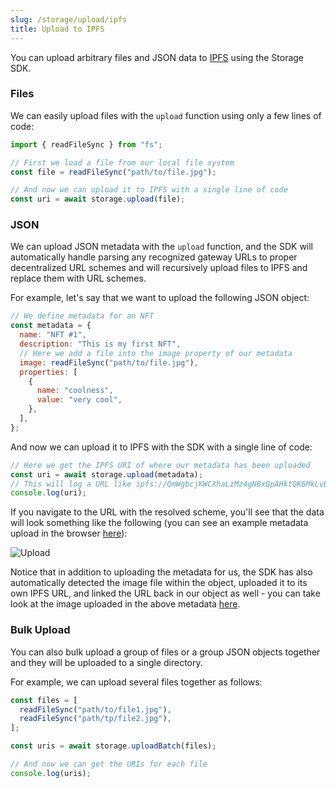 ```yaml
---
slug: /storage/upload/ipfs
title: Upload to IPFS
---
```


You can upload arbitrary files and JSON data to [IPFS](https://ipfs.io) using the Storage SDK.

### Files

We can easily upload files with the `upload` function using only a few lines of code:

```jsx
import { readFileSync } from "fs";

// First we load a file from our local file system
const file = readFileSync("path/to/file.jpg");

// And now we can upload it to IPFS with a single line of code
const uri = await storage.upload(file);
```

### JSON

We can upload JSON metadata with the `upload` function, and the SDK will automatically handle parsing any recognized gateway URLs to proper decentralized URL schemes and will recursively upload files to IPFS and replace them with URL schemes.

For example, let's say that we want to upload the following JSON object:

```jsx
// We define metadata for an NFT
const metadata = {
  name: "NFT #1",
  description: "This is my first NFT",
  // Here we add a file into the image property of our metadata
  image: readFileSync("path/to/file.jpg"),
  properties: [
    {
      name: "coolness",
      value: "very cool",
    },
  ],
};
```

And now we can upload it to IPFS with the SDK with a single line of code:

```jsx
// Here we get the IPFS URI of where our metadata has been uploaded
const uri = await storage.upload(metadata);
// This will log a URL like ipfs://QmWgbcjKWCXhaLzMz4gNBxQpAHktQK6MkLvBkKXbsoWEEy/0
console.log(uri);
```

If you navigate to the URL with the resolved scheme, you'll see that the data will look something like the following (you can see an example metadata upload in the browser [here](https://gateway.ipfscdn.io/ipfs/QmWgbcjKWCXhaLzMz4gNBxQpAHktQK6MkLvBkKXbsoWEEy/0)):

![Upload](../assets/upload.png)

Notice that in addition to uploading the metadata for us, the SDK has also automatically detected the image file within the object, uploaded it to its own IPFS URL, and linked the URL back in our object as well - you can take look at the image uploaded in the above metadata [here](https://gateway.ipfscdn.io/ipfs/QmamvVM5kvsYjQJYs7x8LXKYGFkwtGvuRvqZsuzvpHmQq9/0).

### Bulk Upload

You can also bulk upload a group of files or a group JSON objects together and they will be uploaded to a single directory.

For example, we can upload several files together as follows:

```jsx
const files = [
  readFileSync("path/to/file1.jpg"),
  readFileSync("path/tp/file2.jpg"),
];

const uris = await storage.uploadBatch(files);

// And now we can get the URIs for each file
console.log(uris);
```
